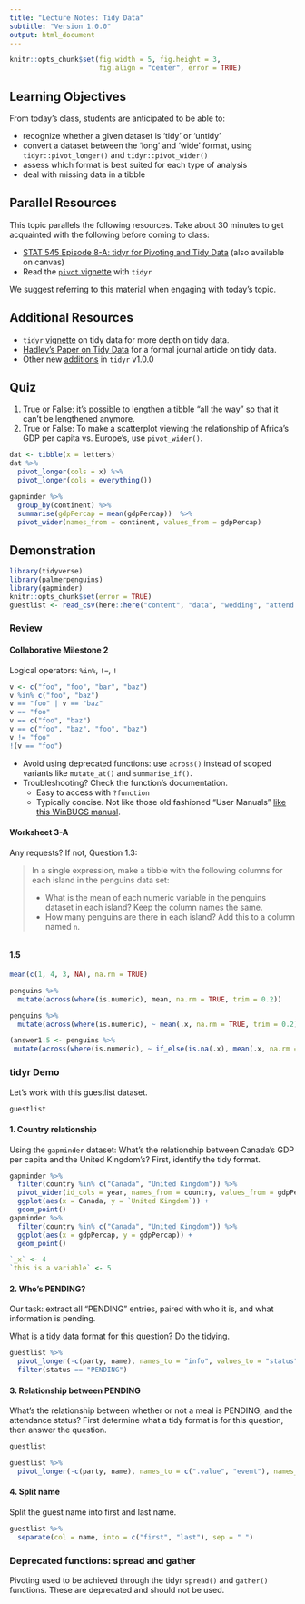 ```yaml
---
title: "Lecture Notes: Tidy Data"
subtitle: "Version 1.0.0"
output: html_document
---
```


```r
knitr::opts_chunk$set(fig.width = 5, fig.height = 3, 
                      fig.align = "center", error = TRUE)
```


## Learning Objectives

From today's class, students are anticipated to be able to:

- recognize whether a given dataset is 'tidy' or 'untidy'
- convert a dataset between the 'long' and 'wide' format, using `tidyr::pivot_longer()` and `tidyr::pivot_wider()`
- assess which format is best suited for each type of analysis
- deal with missing data in a tibble


## Parallel Resources

This topic parallels the following resources. Take about 30 minutes to get acquainted with the following before coming to class:

- [STAT 545 Episode 8-A: tidyr for Pivoting and Tidy Data](https://youtu.be/qivE6exNsZI) (also available on canvas)
- Read the [`pivot` vignette](https://tidyr.tidyverse.org/articles/pivot.html) with `tidyr`

We suggest referring to this material when engaging with today's topic.

## Additional Resources

- `tidyr` [vignette](https://cran.r-project.org/web/packages/tidyr/vignettes/tidy-data.html) on tidy data for more depth on tidy data.
- [Hadley's Paper on Tidy Data](https://vita.had.co.nz/papers/tidy-data.pdf) for a formal journal article on tidy data.
- Other new [additions](https://www.tidyverse.org/articles/2019/09/tidyr-1-0-0/) in `tidyr` v1.0.0


## Quiz

1. True or False: it's possible to lengthen a tibble "all the way" so that it can't be lengthened anymore.
2. True or False: To make a scatterplot viewing the relationship of Africa's GDP per capita vs. Europe's, use `pivot_wider()`. 

```r
dat <- tibble(x = letters)
dat %>% 
  pivot_longer(cols = x) %>% 
  pivot_longer(cols = everything())

gapminder %>% 
  group_by(continent) %>% 
  summarise(gdpPercap = mean(gdpPercap))  %>% 
  pivot_wider(names_from = continent, values_from = gdpPercap)
```


## Demonstration


```r
library(tidyverse)
library(palmerpenguins)
library(gapminder)
knitr::opts_chunk$set(error = TRUE)
guestlist <- read_csv(here::here("content", "data", "wedding", "attend.csv"))
```

### Review

#### Collaborative Milestone 2

Logical operators: `%in%`, `!=`, `!`

```r
v <- c("foo", "foo", "bar", "baz")
v %in% c("foo", "baz")
v == "foo" | v == "baz"
v == "foo"
v == c("foo", "baz")
v == c("foo", "baz", "foo", "baz")
v != "foo"
!(v == "foo")
```


- Avoid using deprecated functions: use `across()` instead of scoped variants like `mutate_at()` and `summarise_if()`.
- Troubleshooting? Check the function's documentation.
  - Easy to access with `?function`
  - Typically concise. Not like those old fashioned "User Manuals" [like this WinBUGS manual](https://www.mrc-bsu.cam.ac.uk/wp-content/uploads/manual14.pdf).

#### Worksheet 3-A

Any requests? If not, Question 1.3:

> In a single expression, make a tibble with the following columns for each island in the penguins data set:
> 
> - What is the mean of each numeric variable in the penguins dataset in each island? Keep the column names the same.
> - How many penguins are there in each island? Add this to a column named `n`.

```r

```

#### 1.5

```r
mean(c(1, 4, 3, NA), na.rm = TRUE)

penguins %>% 
  mutate(across(where(is.numeric), mean, na.rm = TRUE, trim = 0.2))

penguins %>% 
  mutate(across(where(is.numeric), ~ mean(.x, na.rm = TRUE, trim = 0.2)))

(answer1.5 <- penguins %>%
 mutate(across(where(is.numeric), ~ if_else(is.na(.x), mean(.x, na.rm = T), as.numeric(.x)))))
```


### tidyr Demo

Let's work with this guestlist dataset.

```r
guestlist
```

#### 1. Country relationship

Using the `gapminder` dataset: What's the relationship between Canada's GDP per capita and the United Kingdom's? First, identify the tidy format.

```r
gapminder %>% 
  filter(country %in% c("Canada", "United Kingdom")) %>% 
  pivot_wider(id_cols = year, names_from = country, values_from = gdpPercap) %>% 
  ggplot(aes(x = Canada, y = `United Kingdom`)) +
  geom_point()
gapminder %>% 
  filter(country %in% c("Canada", "United Kingdom")) %>% 
  ggplot(aes(x = gdpPercap, y = gdpPercap)) +
  geom_point()

`_x` <- 4
`this is a variable` <- 5
```

#### 2. Who's PENDING?

Our task: extract all "PENDING" entries, paired with who it is, and what information is pending.

What is a tidy data format for this question? Do the tidying.

```r
guestlist %>% 
  pivot_longer(-c(party, name), names_to = "info", values_to = "status") %>% 
  filter(status == "PENDING")
```


#### 3. Relationship between PENDING

What's the relationship between whether or not a meal is PENDING, and the attendance status? First determine what a tidy format is for this question, then answer the question. 

```r
guestlist
```


```r
guestlist %>% 
  pivot_longer(-c(party, name), names_to = c(".value", "event"), names_sep = "_")
```

#### 4. Split name

Split the guest name into first and last name.

```r
guestlist %>% 
  separate(col = name, into = c("first", "last"), sep = " ")
```




### Deprecated functions: spread and gather

Pivoting used to be achieved through the tidyr `spread()` and `gather()` functions. These are deprecated and should not be used. 
